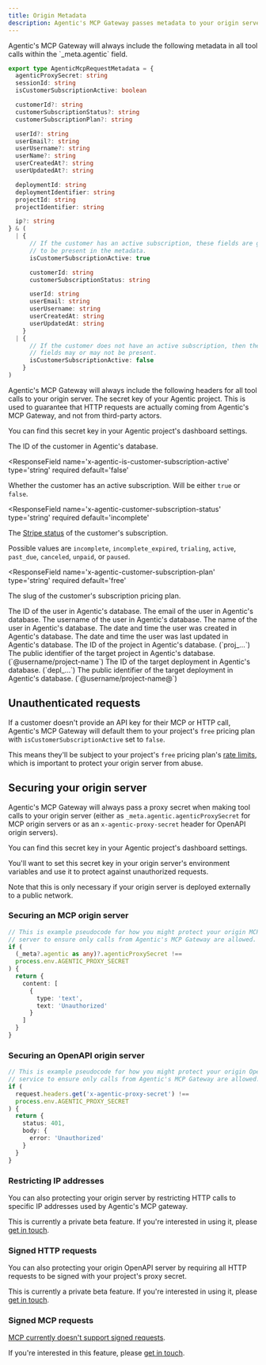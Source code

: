 ```yaml
---
title: Origin Metadata
description: Agentic's MCP Gateway passes metadata to your origin server.
---
```


<Tabs>
  <Tab title='MCP Origin Server'>
Agentic's MCP Gateway will always include the following metadata in all tool calls within the `_meta.agentic` field.

```ts
export type AgenticMcpRequestMetadata = {
  agenticProxySecret: string
  sessionId: string
  isCustomerSubscriptionActive: boolean

  customerId?: string
  customerSubscriptionStatus?: string
  customerSubscriptionPlan?: string

  userId?: string
  userEmail?: string
  userUsername?: string
  userName?: string
  userCreatedAt?: string
  userUpdatedAt?: string

  deploymentId: string
  deploymentIdentifier: string
  projectId: string
  projectIdentifier: string

  ip?: string
} & (
  | {
      // If the customer has an active subscription, these fields are guaranteed
      // to be present in the metadata.
      isCustomerSubscriptionActive: true

      customerId: string
      customerSubscriptionStatus: string

      userId: string
      userEmail: string
      userUsername: string
      userCreatedAt: string
      userUpdatedAt: string
    }
  | {
      // If the customer does not have an active subscription, then the customer
      // fields may or may not be present.
      isCustomerSubscriptionActive: false
    }
)
```

</Tab>

<Tab title='OpenAPI Origin Server'>
Agentic's MCP Gateway will always include the following headers for all tool calls to your origin server.

<ResponseField name='x-agentic-proxy-secret' type='string' required>
  The secret key of your Agentic project. This is used to guarantee that HTTP
  requests are actually coming from Agentic's MCP Gateway, and not from
  third-party actors.

You can find this secret key in your Agentic project's dashboard settings.

</ResponseField>

<ResponseField name='x-agentic-customer-id' type='string'>
  The ID of the customer in Agentic's database.
</ResponseField>

<ResponseField
  name='x-agentic-is-customer-subscription-active'
  type='string'
  required
  default='false'
>
  Whether the customer has an active subscription. Will be either `true` or
  `false`.
</ResponseField>

<ResponseField
  name='x-agentic-customer-subscription-status'
  type='string'
  required
  default='incomplete'
>
  The [Stripe status](https://docs.stripe.com/api/subscriptions/object#subscription_object-status) of the customer's subscription.

Possible values are `incomplete`, `incomplete_expired`, `trialing`, `active`, `past_due`, `canceled`, `unpaid`, or `paused`.

</ResponseField>

<ResponseField
  name='x-agentic-customer-subscription-plan'
  type='string'
  required
  default='free'
>
  The slug of the customer's subscription pricing plan.
</ResponseField>

<ResponseField name='x-agentic-user-id' type='string'>
  The ID of the user in Agentic's database.
</ResponseField>

<ResponseField name='x-agentic-user-email' type='string'>
  The email of the user in Agentic's database.
</ResponseField>

<ResponseField name='x-agentic-user-username' type='string'>
  The username of the user in Agentic's database.
</ResponseField>

<ResponseField name='x-agentic-user-name' type='string'>
  The name of the user in Agentic's database.
</ResponseField>

<ResponseField name='x-agentic-user-created-at' type='string'>
  The date and time the user was created in Agentic's database.
</ResponseField>

<ResponseField name='x-agentic-user-updated-at' type='string'>
  The date and time the user was last updated in Agentic's database.
</ResponseField>

<ResponseField name='x-agentic-project-id' type='string' required>
  The ID of the project in Agentic's database. (`proj_...`)
</ResponseField>

<ResponseField name='x-agentic-project-identifier' type='string' required>
  The public identifier of the target project in Agentic's database.
  (`@username/project-name`)
</ResponseField>

<ResponseField name='x-agentic-deployment-id' type='string' required>
  The ID of the target deployment in Agentic's database. (`depl_...`)
</ResponseField>

<ResponseField name='x-agentic-deployment-identifier' type='string' required>
  The public identifier of the target deployment in Agentic's database.
  (`@username/project-name@<deployment-hash>`)
</ResponseField>
</Tab>
</Tabs>

## Unauthenticated requests

If a customer doesn't provide an API key for their MCP or HTTP call, Agentic's MCP Gateway will default them to your project's `free` pricing plan with `isCustomerSubscriptionActive` set to `false`.

This means they'll be subject to your project's `free` pricing plan's [rate limits](/publishing/config/rate-limits), which is important to protect your origin server from abuse.

## Securing your origin server

Agentic's MCP Gateway will always pass a proxy secret when making tool calls to your origin server (either as `_meta.agentic.agenticProxySecret` for MCP origin servers or as an `x-agentic-proxy-secret` header for OpenAPI origin servers).

You can find this secret key in your Agentic project's dashboard settings.

You'll want to set this secret key in your origin server's environment variables and use it to protect against unauthorized requests.

Note that this is only necessary if your origin server is deployed externally to a public network.

### Securing an MCP origin server

```ts
// This is example pseudocode for how you might protect your origin MCP
// server to ensure only calls from Agentic's MCP Gateway are allowed.
if (
  (_meta?.agentic as any)?.agenticProxySecret !==
  process.env.AGENTIC_PROXY_SECRET
) {
  return {
    content: [
      {
        type: 'text',
        text: 'Unauthorized'
      }
    ]
  }
}
```

### Securing an OpenAPI origin server

```ts
// This is example pseudocode for how you might protect your origin OpenAPI
// service to ensure only calls from Agentic's MCP Gateway are allowed.
if (
  request.headers.get('x-agentic-proxy-secret') !==
  process.env.AGENTIC_PROXY_SECRET
) {
  return {
    status: 401,
    body: {
      error: 'Unauthorized'
    }
  }
}
```

### Restricting IP addresses

You can also protecting your origin server by restricting HTTP calls to specific IP addresses used by Agentic's MCP gateway.

This is currently a private beta feature. If you're interested in using it, please [get in touch](/contact).

### Signed HTTP requests

You can also protecting your origin OpenAPI server by requiring all HTTP requests to be signed with your project's proxy secret.

This is currently a private beta feature. If you're interested in using it, please [get in touch](/contact).

### Signed MCP requests

[MCP currently doesn't support signed requests](https://github.com/modelcontextprotocol/modelcontextprotocol/discussions/461).

If you're interested in this feature, please [get in touch](/contact).
